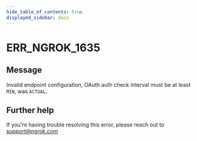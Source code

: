 ```yaml
---
hide_table_of_contents: true
displayed_sidebar: docs
---
```



# ERR_NGROK_1635

## Message

Invalid endpoint configuration, OAuth auth check interval must be at least `MIN`, was `ACTUAL`.

<ErrorDetails error="err_ngrok_1635" />

## Further help

If you're having trouble resolving this error, please reach out to [support@ngrok.com](mailto:support@ngrok.com?subject=Help%20with%20ERR_NGROK_1635)
